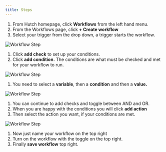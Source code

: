 ```yaml
---
title: Steps
---
```


1. From Hutch homepage, click **Workflows** from the left hand menu.
2. From the Workflows page, click **+ Create workflow**
3. Select your trigger from the drop down, a trigger starts the workflow.

<img src="/images/workflow-step-1.png" alt="Workflow Step" />

1. Click **add check** to set up your conditions.
2. Click **add condition.** The conditions are what must be checked and met for your workflow to run.

<img src="/images/workflow-step-2.png" alt="Workflow Step" />

1. You need to select a **variable**, then a **condition** and then a **value.**

<img src="/images/workflow-step-3.png" alt="Workflow Step" />

1. You can continue to add checks and toggle between AND and OR.
2. When you are happy with the conditions you will click **add action**
3. Then select the action you want, if your conditions are met.

<img src="/images/workflow-step-4.png" alt="Workflow Step" />

1. Now just name your workflow on the top right
2. Turn on the workflow with the toggle on the top right.
3. Finally **save workflow** top right.
